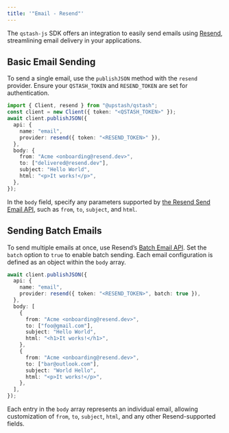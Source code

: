 ```yaml
---
title: '"Email - Resend"'
---
```

The `qstash-js` SDK offers an integration to easily send emails using [Resend](https://resend.com/), streamlining email delivery in your applications.
## Basic Email Sending
To send a single email, use the `publishJSON` method with the `resend` provider. Ensure your `QSTASH_TOKEN` and `RESEND_TOKEN` are set for authentication.
```typescript
import { Client, resend } from "@upstash/qstash";
const client = new Client({ token: "<QSTASH_TOKEN>" });
await client.publishJSON({
  api: {
    name: "email",
    provider: resend({ token: "<RESEND_TOKEN>" }),
  },
  body: {
    from: "Acme <onboarding@resend.dev>",
    to: ["delivered@resend.dev"],
    subject: "Hello World",
    html: "<p>It works!</p>",
  },
});
```
In the `body` field, specify any parameters supported by [the Resend Send Email API](https://resend.com/docs/api-reference/emails/send-email), such as `from`, `to`, `subject`, and `html`.
## Sending Batch Emails
To send multiple emails at once, use Resend’s [Batch Email API](https://resend.com/docs/api-reference/emails/send-batch-emails). Set the `batch` option to `true` to enable batch sending. Each email configuration is defined as an object within the `body` array.
```typescript
await client.publishJSON({
  api: {
    name: "email",
    provider: resend({ token: "<RESEND_TOKEN>", batch: true }),
  },
  body: [
    {
      from: "Acme <onboarding@resend.dev>",
      to: ["foo@gmail.com"],
      subject: "Hello World",
      html: "<h1>It works!</h1>",
    },
    {
      from: "Acme <onboarding@resend.dev>",
      to: ["bar@outlook.com"],
      subject: "World Hello",
      html: "<p>It works!</p>",
    },
  ],
});
```
Each entry in the `body` array represents an individual email, allowing customization of `from`, `to`, `subject`, `html`, and any other Resend-supported fields.